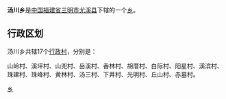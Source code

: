 {{中国乡级行政区
| 行政区全称 = 汤川乡
| 景观照片文件名 =
| 景观照片描述 =
| 汉语拼音 =TangChuan Xiang
| 通用拼音 =
| 注音符號 =
| 其它标音类型1 =
| 其它标音1 =
| 其它标音类型2 =
| 其它标音2 =
| 其它语言类型1 =
| 其它语言地名1 =
| 其它语言类型2 =
| 其它语言地名2 =
| 上级行政区 = [[福建省|福建省]][[三明市|三明市]][[尤溪县|尤溪县]]
| 行政区类别 = [[乡|乡]]
| 行政区划代码 =
| 地理坐标 =
| 总面积 =40万亩
| 户籍人口 =18187人
| 户籍人口年份 =
| 常住人口 =
| 常住人口年份 =
| 人口密度 =
| 行政区划 =
| 官方网站 =
| 政府驻地 =
| 邮政编码 =
| 毗邻行政区 =
| 位置图文件名 =
| 位置图描述 =
}}
'''汤川乡'''是[[中华人民共和国|中国]][[福建省|福建省]][[三明市|三明市]][[尤溪县|尤溪县]]下辖的一个[[乡|乡]]。

== 行政区划 ==

汤川乡共辖17个[[行政村|行政村]]，分别是：

山岭村、溪坪村、山兜村、岳溪村、香林村、胡厝村、白际村、阳星村、溪滨村、珠建村、珠峰村、黄林村、汤三村、下井村、光明村、丘山村、赤墓村。

{{尤溪县行政区划}}
{{福建小作品}}
[[Category:尤溪县乡镇|乡]]